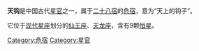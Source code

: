 '''天钩'''是中国古代[[星官|星官]]之一，属于[[二十八宿|二十八宿]]的[[危宿|危宿]]，意为“天上的钩子”。

它位于[[星座列表|现代星座]]划分的[[仙王座|仙王座]]、[[天龙座|天龙座]]，含有9颗[[恒星|恒星]]。

[[Category:危宿|Category:危宿]]
[[Category:星官|Category:星官]]